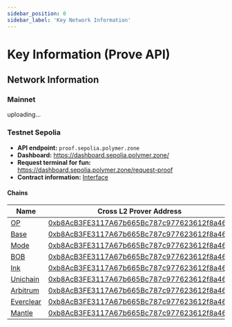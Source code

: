 ```yaml
---
sidebar_position: 0
sidebar_label: 'Key Network Information'
---
```


# Key Information (Prove API)

## Network Information

### Mainnet
uploading...


### Testnet Sepolia

- **API endpoint:**  `proof.sepolia.polymer.zone`
- **Dashboard:**  https://dashboard.sepolia.polymer.zone/
- **Request terminal for fun:**  https://dashboard.sepolia.polymer.zone/request-proof
- **Contract information:**  [Interface](https://github.com/open-ibc/vibc-core-smart-contracts/blob/main/contracts/interfaces/ICrossL2Prover.sol)


#### Chains

| Name                  | Cross L2 Prover Address |
| ------------------------ | -------------------------------- |
| [OP](https://docs.optimism.io/chain/networks#op-sepolia) | [0xb8AcB3FE3117A67b665Bc787c977623612f8a461](https://optimism-sepolia.blockscout.com/address/0xb8AcB3FE3117A67b665Bc787c977623612f8a461) |
| [Base](https://docs.base.org/network-information#base-testnet-sepolia) | [0xb8AcB3FE3117A67b665Bc787c977623612f8a461](https://base-sepolia.blockscout.com/address/0xb8AcB3FE3117A67b665Bc787c977623612f8a461) |
| [Mode](https://docs.mode.network/user-guides/network-details) | [0xb8AcB3FE3117A67b665Bc787c977623612f8a461](https://sepolia.explorer.mode.network/address/0xb8AcB3FE3117A67b665Bc787c977623612f8a461?tab=contract) |
| [BOB](https://docs.gobob.xyz/learn/user-guides/networks)  | [0xb8AcB3FE3117A67b665Bc787c977623612f8a461](https://bob-sepolia.explorer.gobob.xyz/address/0xb8AcB3FE3117A67b665Bc787c977623612f8a461?tab=contract)  |
|  [Ink](https://docs.inkonchain.com/general/network-information) | [0xb8AcB3FE3117A67b665Bc787c977623612f8a461](https://explorer-sepolia.inkonchain.com/address/0xb8AcB3FE3117A67b665Bc787c977623612f8a461)  |
| [Unichain](https://docs.unichain.org/docs/technical-information/network-information)  | [0xb8AcB3FE3117A67b665Bc787c977623612f8a461](https://unichain-sepolia.blockscout.com/address/0xb8AcB3FE3117A67b665Bc787c977623612f8a461) |
| [Arbitrum](https://docs.arbitrum.io/build-decentralized-apps/reference/node-providers)  | [0xb8AcB3FE3117A67b665Bc787c977623612f8a461](https://sepolia.arbiscan.io/address/0xb8AcB3FE3117A67b665Bc787c977623612f8a461) |
| [Everclear](https://docs.everclear.org/resources/contracts/testnet)  | [0xb8AcB3FE3117A67b665Bc787c977623612f8a461](https://scan.testnet.everclear.org/address/0xb8AcB3FE3117A67b665Bc787c977623612f8a461) |
| [Mantle](https://docs.mantle.xyz/network/for-developers/resources-and-tooling/node-endpoints-and-providers)  | [0xb8AcB3FE3117A67b665Bc787c977623612f8a461](https://sepolia.mantlescan.xyz/address/0xb8AcB3FE3117A67b665Bc787c977623612f8a461) |

